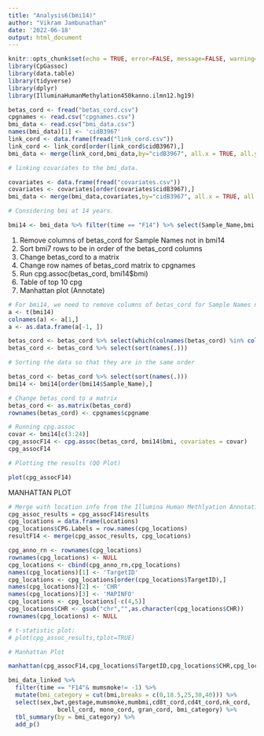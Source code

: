 ---
title: "Analysis6(bmi14)"
author: "Vikram Jambunathan"
date: '2022-06-18'
output: html_document
---

```{r setup, include=FALSE}
knitr::opts_chunk$set(echo = TRUE, error=FALSE, message=FALSE, warning=FALSE)
library(CpGassoc)
library(data.table)
library(tidyverse)
library(dplyr)
library(IlluminaHumanMethylation450kanno.ilmn12.hg19)
```


```{r}
betas_cord <- fread("betas_cord.csv")
cpgnames <- read.csv("cpgnames.csv")
bmi_data <- read.csv("bmi_data.csv")
names(bmi_data)[1] <- 'cidB3967'
link_cord <- data.frame(fread("link_cord.csv"))
link_cord <- link_cord[order(link_cord$cidB3967),]
bmi_data <- merge(link_cord,bmi_data,by="cidB3967", all.x = TRUE, all.y = TRUE)

# linking covariates to the bmi_data.

covariates <- data.frame(fread("covariates.csv"))
covariates <- covariates[order(covariates$cidB3967),]
bmi_data <- merge(bmi_data,covariates,by="cidB3967", all.x = TRUE, all.y = TRUE)

# Considering bmi at 14 years.

bmi14 <- bmi_data %>% filter(time == "F14") %>% select(Sample_Name,bmi,c(8:29)) %>% na.omit()


```


1. Remove columns of betas_cord for Sample Names not in bmi14
2. Sort bmi7 rows to be in order of the betas_cord columns
3. Change betas_cord to a matrix
4. Change row names of betas_cord matrix to cpgnames
5. Run cpg.assoc(betas_cord, bmi14$bmi)
6. Table of top 10 cpg
7. Manhattan plot (Annotate)


```{r}
# For bmi14, we need to remove columns of betas_cord for Sample Names not in bmi14
a <- t(bmi14)
colnames(a) <- a[1,]
a <- as.data.frame(a[-1, ])

betas_cord <- betas_cord %>% select(which(colnames(betas_cord) %in% colnames(a)))
betas_cord <- betas_cord %>% select(sort(names(.)))

```

```{r}
# Sorting the data so that they are in the same order

betas_cord <- betas_cord %>% select(sort(names(.)))
bmi14 <- bmi14[order(bmi14$Sample_Name),]

```

```{r}
# Change betas_cord to a matrix
betas_cord <- as.matrix(betas_cord)
rownames(betas_cord) <- cpgnames$cpgname
```

```{r}
# Running cpg.assoc
covar <- bmi14[c(3:24)]
cpg_assocF14 <- cpg.assoc(betas_cord, bmi14$bmi, covariates = covar)
cpg_assocF14

```

```{r}

# Plotting the results (QQ Plot)

plot(cpg_assocF14)

```


MANHATTAN PLOT

```{r}
# Merge with location info from the Illumina Human Methlyation Annotation Package.
cpg_assoc_results = cpg_assocF14$results
cpg_locations = data.frame(Locations)
cpg_locations$CPG.Labels = row.names(cpg_locations)
resultF14 <- merge(cpg_assoc_results, cpg_locations)
```

```{r}
cpg_anno_rn <- rownames(cpg_locations)
rownames(cpg_locations) <- NULL
cpg_locations <- cbind(cpg_anno_rn,cpg_locations)
names(cpg_locations)[1] <- 'TargetID'
cpg_locations <- cpg_locations[order(cpg_locations$TargetID),]
names(cpg_locations)[2] <- 'CHR'
names(cpg_locations)[3] <- 'MAPINFO'
cpg_locations <- cpg_locations[-c(4,5)]
cpg_locations$CHR <- gsub("chr","",as.character(cpg_locations$CHR))
rownames(cpg_locations) <- NULL
```

```{r}
# t-statistic plot:
# plot(cpg_assoc_results,tplot=TRUE)

# Manhattan Plot

manhattan(cpg_assocF14,cpg_locations$TargetID,cpg_locations$CHR,cpg_locations$MAPINFO)

```

```{r}
bmi_data_linked %>%
  filter(time == "F14"& mumsmoke!= -1) %>%
  mutate(bmi_category = cut(bmi,breaks = c(0,18.5,25,30,40))) %>%
  select(sex,bwt,gestage,mumsmoke,mumbmi,cd8t_cord,cd4t_cord,nk_cord,
              bcell_cord, mono_cord, gran_cord, bmi_category) %>%
  tbl_summary(by = bmi_category) %>%
  add_p()
```

